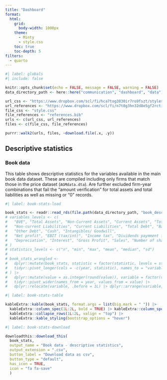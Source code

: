 ```yaml
---
title: "Dashboard"
format:
  html:
    grid:
      body-width: 1000px
    theme:
      - Minty
      - style.css
    toc: true
    toc-depth: 5
filters:
  - quarto
---
```


```r
#| label: globals
#| include: false

knitr::opts_chunk$set(echo = FALSE, message = FALSE, warning = FALSE)
data_directory_path <- here::here("communication", "dashboard", "data")

url_css <- "https://www.dropbox.com/scl/fi/hca7tog3830ir7ro9fszt/styles.css?rlkey=pma97454kb75qzuj9znv86zrf&dl=1"
url_references <- "https://www.dropbox.com/scl/fi/n7t8g3hn32d8e5gf2rcti/references.bib?rlkey=xy251n44q3y0t3omxpqk0dvyf&dl=1"
file_css <- "style.css"
file_references <- "references.bib"
urls <- c(url_css, url_references)
files <- c(file_css, file_references)

purrr::walk2(urls, files, ~download.file(.x, .y))
```

## Descriptive statistics

### Book data

This table shows descriptive statistics for the variables available in the main book data dataset. These are compiled including only firms that match those in the price dataset (`AGMdata.dta`). Are further excluded firm-year combinations that fail the "amount verification" for total assets and total liabilities as well as missing or "0" records. 

```r
#| label: book-stats-load

book_stats <- readr::read_rds(file.path(data_directory_path, "book_descriptive_stats.rds"))
# variables_levels <- c(
#   "BVE", "Total Assets", "Non-Current Assets", "Current Assets", "Total Liabilities", 
#   "Non-current Liabilities", "Current Liabilities", "Total Debt", "Bank Debt", 
#   "Other Debt", "Cash", "Intangibles/ Goodwill",
#   "Net profit", "EBIT (tax/int)", "Income tax", "Dividends paymment for the year",
#   "Depreciation", "Interest", "Gross Profit", "Sales", "Number of shares outstanding"
# )
# statistics_levels <- c("n", "min", "max", "mean", "median", "sd")
# 
# book_stats_wrangled <-
#   dplyr::mutate(book_stats, statistic = factor(statistic, levels = statistics_levels)) |>
#   tidyr::pivot_longer(cols = -c(year, statistic), names_to = "variable", values_to = "value"
# ) |> 
#   dplyr::mutate(value = as.integer(round(value)), variable = factor(variable, levels = variables_levels)) |>
#   tidyr::pivot_wider(names_from = year, values_from = value) |>
#   dplyr::relocate(variable, .before = 1L) |> dplyr::arrange(variable, statistic)
```

```r
#| label: book-stats-table

kableExtra::kable(book_stats, format.args = list(big.mark = " ")) |> 
  kableExtra::column_spec(1L:2L, bold = TRUE) |> kableExtra::column_spec(5L:10L, color = "#4285f4") |>
  kableExtra::collapse_rows(1L:2L, valign = "top") |>
  kableExtra::kable_styling(bootstrap_options = "hover")
```

```r
#| label: book-stats-download

downloadthis::download_this(
  book_stats,
  output_name = "Book data - descriptive statistics",
  output_extension = ".csv",
  button_label = "Download data as csv",
  button_type = "default",
  has_icon = TRUE,
  icon = "fa fa-save"
  )
```
